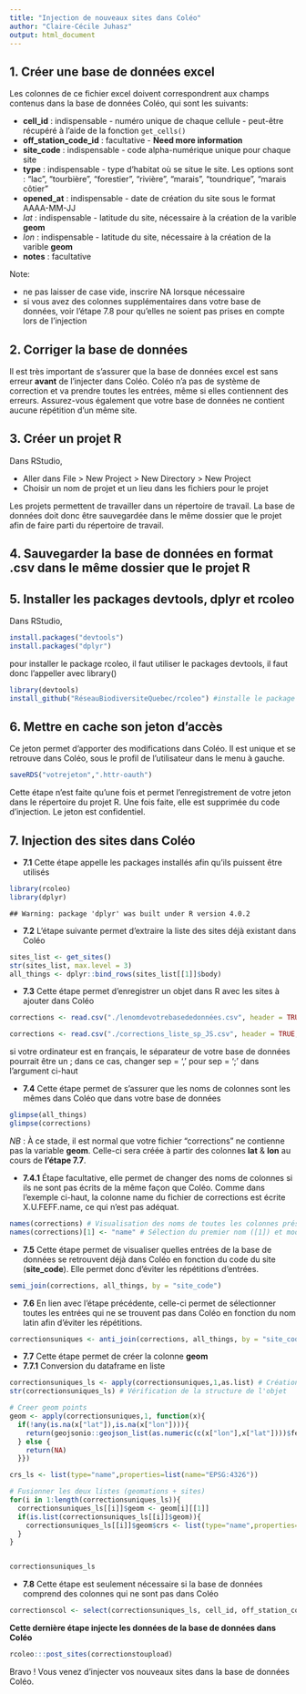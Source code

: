 ```yaml
---
title: "Injection de nouveaux sites dans Coléo"
author: "Claire-Cécile Juhasz"
output: html_document
---
```



## 1. Créer une base de données excel
Les colonnes de ce fichier excel doivent correspondrent aux champs contenus dans la base de données Coléo, qui sont les suivants:  
  
* **cell_id** : indispensable - numéro unique de chaque cellule - peut-être récupéré à l'aide de la fonction `get_cells()`
* **off_station_code_id** : facultative - **Need more information**
* **site_code** : indispensable - code alpha-numérique unique pour chaque site
* **type** : indispensable - type d'habitat où se situe le site. Les options sont : "lac", "tourbière", "forestier", "rivière", "marais", "toundrique", "marais côtier"
* **opened_at** : indispensable - date de création du site sous le format AAAA-MM-JJ
* *lat* : indispensable - latitude du site, nécessaire à la création de la varible **geom**
* *lon* : indispensable - latitude du site, nécessaire à la création de la varible **geom**
* **notes** : facultative

Note:

* ne pas laisser de case vide, inscrire NA lorsque nécessaire
* si vous avez des colonnes supplémentaires dans votre base de données, voir l'étape 7.8 pour qu'elles ne soient pas prises en compte lors de l'injection

## 2. Corriger la base de données
Il est très important de s'assurer que la base de données excel est sans erreur **avant** de l'injecter dans Coléo. Coléo n'a pas de système de correction et va prendre toutes les entrées, même si elles contiennent des erreurs. Assurez-vous également que votre base de données ne contient aucune répétition d'un même site.


## 3. Créer un projet R
Dans RStudio,

* Aller dans File > New Project > New Directory > New Project
* Choisir un nom de projet et un lieu dans les fichiers pour le projet

Les projets permettent de travailler dans un répertoire de travail. La base de données doit donc être sauvegardée dans le même dossier que le projet afin de faire parti du répertoire de travail.

## 4. Sauvegarder la base de données en format .csv dans le même dossier que le projet R

## 5. Installer les packages devtools, dplyr et rcoleo
Dans RStudio,


```r
install.packages("devtools")
install.packages("dplyr")
```
pour installer le package rcoleo, il faut utiliser le packages devtools, il faut donc l'appeller avec library()


```r
library(devtools)
install_github("RéseauBiodiversiteQuebec/rcoleo") #installe le package rcoleo à partir de github
```
## 6. Mettre en cache son jeton d'accès
Ce jeton permet d'apporter des modifications dans Coléo. Il est unique et se retrouve dans Coléo, sous le profil de l'utilisateur dans le menu à gauche.

```r
saveRDS("votrejeton",".httr-oauth")
```
Cette étape n'est faite qu'une fois et permet l'enregistrement de votre jeton dans le répertoire du projet R. Une fois faite, elle est supprimée du code d'injection. Le jeton est confidentiel.

## 7. Injection des sites dans Coléo

* **7.1** Cette étape appelle les packages installés afin qu'ils puissent être utilisés

```r
library(rcoleo)
library(dplyr)
```

```
## Warning: package 'dplyr' was built under R version 4.0.2
```
* **7.2** L'étape suivante permet d'extraire la liste des sites déjà existant dans Coléo

```r
sites_list <- get_sites()
str(sites_list, max.level = 3)
all_things <- dplyr::bind_rows(sites_list[[1]]$body)
```
* **7.3** Cette étape permet d'enregistrer un objet dans R avec les sites à ajouter dans Coléo

```r
corrections <- read.csv("./lenomdevotrebasededonnées.csv", header = TRUE, sep = ',', stringsAsFactors = FALSE, encoding = "UTF-8") #l'encoding UTF-8 permet de garder les accents
```

```r
corrections <- read.csv("./corrections_liste_sp_JS.csv", header = TRUE, sep = ',', stringsAsFactors = FALSE, encoding = "UTF-8")
```
si votre ordinateur est en français, le séparateur de votre base de données pourrait être un ; dans ce cas, changer sep = ',' pour sep = ';' dans l'argument ci-haut



* **7.4** Cette étape permet de s'assurer que les noms de colonnes sont les mêmes dans Coléo que dans votre base de données

```r
glimpse(all_things)
glimpse(corrections)
```

*NB* : À ce stade, il est normal que votre fichier "corrections" ne contienne pas la variable **geom**. Celle-ci sera créée à partir des colonnes **lat** & **lon** au cours de **l'étape 7.7**.  

* **7.4.1** Étape facultative, elle permet de changer des noms de colonnes si ils ne sont pas écrits de la même façon que Coléo. Comme dans l'exemple ci-haut, la colonne name du fichier de corrections est écrite X.U.FEFF.name, ce qui n'est pas adéquat.

```r
names(corrections) # Visualisation des noms de toutes les colonnes présentes dans votre jeu de données
names(corrections)[1] <- "name" # Sélection du premier nom ([1]) et modification de celui-ci (<- "name")
```
* **7.5** Cette étape permet de visualiser quelles entrées de la base de données se retrouvent déjà dans Coléo en fonction du code du site (**site_code**). Elle permet donc d'éviter les répétitions d'entrées.

```r
semi_join(corrections, all_things, by = "site_code")
```
* **7.6** En lien avec l'étape précédente, celle-ci permet de sélectionner toutes les entrées qui ne se trouvent pas dans Coléo en fonction du nom latin afin d'éviter les répétitions.

```r
correctionsuniques <- anti_join(corrections, all_things, by = "site_code")
```
* **7.7** Cette étape permet de créer la colonne **geom**
* **7.7.1** Conversion du dataframe en liste
```r
correctionsuniques_ls <- apply(correctionsuniques,1,as.list) # Création de la liste
str(correctionsuniques_ls) # Vérification de la structure de l'objet
```

```r
# Creer geom points
geom <- apply(correctionsuniques,1, function(x){
  if(!any(is.na(x["lat"]),is.na(x["lon"]))){
    return(geojsonio::geojson_list(as.numeric(c(x["lon"],x["lat"])))$features[[1]]$geometry)
  } else {
    return(NA)
  }})

crs_ls <- list(type="name",properties=list(name="EPSG:4326"))

# Fusionner les deux listes (geomations + sites)
for(i in 1:length(correctionsuniques_ls)){
  correctionsuniques_ls[[i]]$geom <- geom[i][[1]]
  if(is.list(correctionsuniques_ls[[i]]$geom)){
    correctionsuniques_ls[[i]]$geom$crs <- list(type="name",properties=list(name="EPSG:4326"))
  }
}


correctionsuniques_ls
```



* **7.8** Cette étape est seulement nécessaire si la base de données comprend des colonnes qui ne sont pas dans Coléo

```r
correctionscol <- select(correctionsuniques_ls, cell_id, off_station_code_id, site_code, type, opened_at, geom, notes)
```

**Cette dernière étape injecte les données de la base de données dans Coléo**

```r
rcoleo:::post_sites(correctionstoupload)
```

Bravo ! Vous venez d'injecter vos nouveaux sites dans la base de données Coléo.
